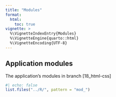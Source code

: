 ```yaml
---
title: "Modules"
format: 
  html:
    toc: true
vignette: >
  %\VignetteIndexEntry{Modules}
  %\VignetteEngine{quarto::html}
  %\VignetteEncoding{UTF-8}
---
```


## Application modules 

The application's modules in branch [18_html-css]

```r
#| echo: false
list.files("../R/", pattern = "mod_")
```

